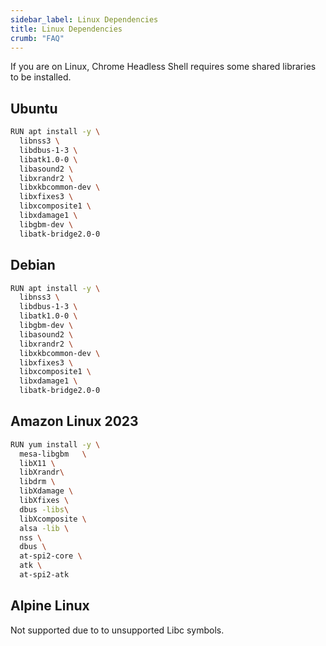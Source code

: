 ```yaml
---
sidebar_label: Linux Dependencies
title: Linux Dependencies
crumb: "FAQ"
---
```


If you are on Linux, Chrome Headless Shell requires some shared libraries to be installed.

## Ubuntu

```bash
RUN apt install -y \
  libnss3 \
  libdbus-1-3 \
  libatk1.0-0 \
  libasound2 \
  libxrandr2 \
  libxkbcommon-dev \
  libxfixes3 \
  libxcomposite1 \
  libxdamage1 \
  libgbm-dev \
  libatk-bridge2.0-0
```

## Debian

```bash
RUN apt install -y \
  libnss3 \
  libdbus-1-3 \
  libatk1.0-0 \
  libgbm-dev \
  libasound2 \
  libxrandr2 \
  libxkbcommon-dev \
  libxfixes3 \
  libxcomposite1 \
  libxdamage1 \
  libatk-bridge2.0-0
```

## Amazon Linux 2023

```bash
RUN yum install -y \
  mesa-libgbm	\
  libX11 \
  libXrandr\
  libdrm \
  libXdamage \
  libXfixes \
  dbus -libs\
  libXcomposite \
  alsa -lib \
  nss \
  dbus \
  at-spi2-core \
  atk \
  at-spi2-atk
```

## Alpine Linux

Not supported due to to unsupported Libc symbols.
